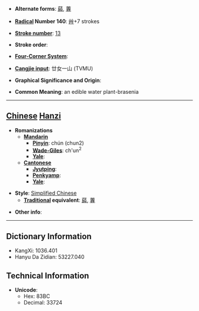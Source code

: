 * '''Alternate forms''': [[蒓]], [[蓴]]

* '''[[Wiktionary:Chinese radical index| Radical]] Number 140''': [[Wiktionary:Chinese radical index 艸|艸]]+7 strokes

* '''[[Wiktionary:Chinese total strokes index|Stroke number]]''': [[Wiktionary:Chinese total strokes index 13|13]]

* '''Stroke order''': 

* '''[[Wiktionary:Chinese four corner index|Four-Corner System]]''': 

* '''[[Wiktionary:Chinese Cangjie index|Cangjie input]]''': 廿女一山 (TVMU)

* '''Graphical Significance and Origin''': 

* '''Common Meaning''': an edible water plant-brasenia

----

== [[Chinese]] [[Hanzi]] ==

* '''Romanizations'''
** '''[[Mandarin]]'''
*** '''[[Pinyin]]''': chún (chun2)
*** '''[[Wade-Giles]]''': ch'un<sup>2</sup>
*** '''[[Yale]]''': 
** '''[[Cantonese]]'''
*** '''[[Jyutping]]''':
*** '''[[Penkyamp]]''': 
*** '''[[Yale]]''': 

* '''Style''': [[Simplified Chinese]] 
** '''[[Traditional Chinese|Traditional]] equivalent''': [[蒓]], [[蓴]]

* '''Other info''': 

----

== Dictionary Information ==

* KangXi: 1036.401
* Hanyu Da Zidian: 53227.040

== Technical Information ==

* '''Unicode''':
** Hex: 83BC
** Decimal: 33724